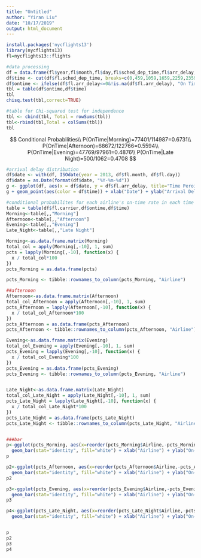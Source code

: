 ```yaml
---
title: "Untitled"
author: "Yiran Liu"
date: "10/17/2019"
output: html_document
---
```


```r
install.packages('nycflights13')
library(nycflights13)
fl=nycflights13::flights
```

```r
#data processing
df = data.frame(fl$year,fl$month,fl$day,fl$sched_dep_time,fl$arr_delay,fl$carrier)
df$time <- cut(df$fl.sched_dep_time, breaks=c(0,459,1059,1659,2259,2359), labels=c("Late Night","Morning","Afternoon","Evening","Late Night"))
df$ontime <- ifelse(df$fl.arr_delay<=0&!is.na(df$fl.arr_delay), "On Time", "Not On Time")
tbl = table(df$ontime,df$time) 
tbl
chisq.test(tbl,correct=TRUE) 

```

```r
#table for Chi-squared test for independence
tbl <- cbind(tbl, Total = rowSums(tbl))
tbl<-rbind(tbl,Total = colSums(tbl))
tbl
```
$$
Conditional Probabilities\\
P(OnTime|Morning)=77401/114987=0.6731\\
P(OnTime|Afternoon)=68672/122766=0.5594\\
P(OnTime|Evening)=47769/97961=0.4876\\
P(OnTime|Late Night)=500/1062=0.4708
$$




```r
#arrival delay distribution
df$date <- with(df, ISOdate(year = 2013, df$fl.month, df$fl.day)) 
df$date = as.Date(format(df$date, "%Y-%m-%d"))
g <- ggplot(df, aes(x = df$date, y = df$fl.arr_delay, title="Time Peroid Trends")) 
g + geom_point(aes(color = df$time)) + xlab("Date") + ylab("Arrival Delay (mins)") + ggtitle("Time Peroid Trends")

```

```r
#conditional probabilites for each airline's on-time rate in each time periods
table = table(df$fl.carrier,df$ontime,df$time) 
Morning<-table[,,"Morning"]
Afternoon<-table[,,"Afternoon"]
Evening<-table[,,"Evening"]
Late_Night<-table[,,"Late Night"]

Morning<-as.data.frame.matrix(Morning) 
total_col = apply(Morning[,-10], 1, sum)
pcts = lapply(Morning[,-10], function(x) {
  x / total_col*100
})
pcts_Morning = as.data.frame(pcts)

pcts_Morning <- tibble::rownames_to_column(pcts_Morning, "Airline")

##afternoon
Afternoon<-as.data.frame.matrix(Afternoon) 
total_col_Afternoon = apply(Afternoon[,-10], 1, sum)
pcts_Afternoon = lapply(Afternoon[,-10], function(x) {
  x / total_col_Afternoon*100
})
pcts_Afternoon = as.data.frame(pcts_Afternoon)
pcts_Afternoon <- tibble::rownames_to_column(pcts_Afternoon, "Airline")

Evening<-as.data.frame.matrix(Evening) 
total_col_Evening = apply(Evening[,-10], 1, sum)
pcts_Evening = lapply(Evening[,-10], function(x) {
  x / total_col_Evening*100
})
pcts_Evening = as.data.frame(pcts_Evening)
pcts_Evening <- tibble::rownames_to_column(pcts_Evening, "Airline")


Late_Night<-as.data.frame.matrix(Late_Night) 
total_col_Late_Night = apply(Late_Night[,-10], 1, sum)
pcts_Late_Night = lapply(Late_Night[,-10], function(x) {
  x / total_col_Late_Night*100
})
pcts_Late_Night = as.data.frame(pcts_Late_Night)
pcts_Late_Night <- tibble::rownames_to_column(pcts_Late_Night, "Airline")


###bar
p<-ggplot(pcts_Morning, aes(x=reorder(pcts_Morning$Airline,-pcts_Morning$On.Time), y=pcts_Morning$On.Time, color=pcts_Morning$Airline)) +
  geom_bar(stat="identity", fill="white") + xlab("Airline") + ylab("On-Time Rate(%)") + ggtitle("Airlines On-Time Rate in the Morning")
p

p2<-ggplot(pcts_Afternoon, aes(x=reorder(pcts_Afternoon$Airline,-pcts_Afternoon$On.Time), y=pcts_Afternoon$On.Time, color=pcts_Afternoon$Airline)) +
  geom_bar(stat="identity", fill="white") + xlab("Airline") + ylab("On-Time Rate(%)") + ggtitle("Airlines On-Time Rate in the Afternoon")
p2

p3<-ggplot(pcts_Evening, aes(x=reorder(pcts_Evening$Airline,-pcts_Evening$On.Time), y=pcts_Evening$On.Time, color=pcts_Evening$Airline)) +
  geom_bar(stat="identity", fill="white") + xlab("Airline") + ylab("On-Time Rate(%)") + ggtitle("Airlines On-Time Rate in the Evening")
p3

p4<-ggplot(pcts_Late_Night, aes(x=reorder(pcts_Late_Night$Airline,-pcts_Late_Night$On.Time), y=pcts_Late_Night$On.Time, color=pcts_Late_Night$Airline)) +
  geom_bar(stat="identity", fill="white") + xlab("Airline") + ylab("On-Time Rate(%)") + ggtitle("Airlines On-Time Rate in the Late Night")


p
p2
p3
p4

```











